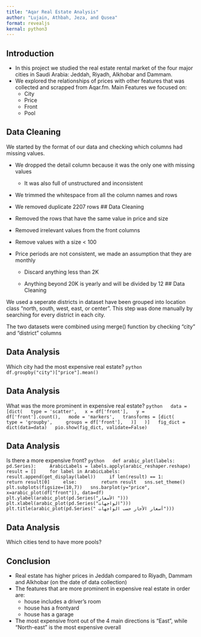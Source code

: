 ```yaml
---
title: "Aqar Real Estate Analysis"
author: "Lujain, Athbah, Jeza, and Qusea"
format: revealjs
kernal: python3
---
```


## Introduction
* In this project we studied the real estate rental market of the four major cities in Saudi Arabia: Jeddah, Riyadh, Alkhobar and Dammam. 
* We explored the relationships of prices with other features that was collected and scrapped from Aqar.fm. Main Features we focused on:
  * City
  * Price
  * Front
  * Pool

## Data Cleaning
We started by the format of our data and checking which columns had missing values.

  * We dropped the detail column because it was the only one with missing values

    * It was also full of unstructured and inconsistent

  * We trimmed the whitespace from all the column names and rows

  * We removed duplicate 2207 rows
## Data Cleaning
  * Removed the rows that have the same value in price and size

  * Removed irrelevant values from the front columns

  * Remove values with a size < 100

  * Price periods are not consistent, we made an assumption that they are monthly

    * Discard anything less than 2K

    * Anything beyond 20K is yearly and will be divided by 12
## Data Cleaning

We used a seperate districts in dataset have been grouped into location class “north, south, west, east, or center”.
This step was done manually by searching for every district in each city.

The two datasets were combined using merge() function by checking “city” and “district” columns

## Data Analysis

Which city had the most expensive real estate? 
  ```python
  df.groupby("city")["price"].mean()
  ```

## Data Analysis

What was the more prominent in expensive real estate?
  ```python
  data = [dict(
  type = 'scatter',
  x = df['front'],
  y = df['front'].count(),
  mode = 'markers',
  transforms = [dict(
    type = 'groupby',
    groups = df['front'],
  )]
  )]
  fig_dict = dict(data=data)
  pio.show(fig_dict, validate=False)
  ```

## Data Analysis

Is there a more expensive front?
  ```python
  def arabic_plot(labels: pd.Series):
    ArabicLabels = labels.apply(arabic_reshaper.reshape)
    result = []
    for label in ArabicLabels:
        result.append(get_display(label))
    if len(result) == 1:
        return result[0]
    else:
        return result
  sns.set_theme()
  plt.subplots(figsize=(10,7))
  sns.barplot(y="price", x=arabic_plot(df["front"]), data=df)
  plt.ylabel(arabic_plot(pd.Series("الأسعار ")))
  plt.xlabel(arabic_plot(pd.Series("الواجهات")))
  plt.title(arabic_plot(pd.Series(" أسعار الأجار حسب الواجهات")))
  ```

## Data Analysis

Which cities tend to have more pools?

## Conclusion

* Real estate has higher prices in Jeddah compared to Riyadh, Dammam and Alkhobar (on the date of data collection)
* The features that are more prominent in expensive real estate in order are:
  * house includes a driver's room
  * house has a frontyard
  * house has a garage
* The most expensive front out of the 4 main directions is "East", while "North-east" is the most expensive overall

